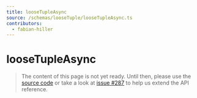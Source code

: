 ```yaml
---
title: looseTupleAsync
source: /schemas/looseTuple/looseTupleAsync.ts
contributors:
  - fabian-hiller
---
```


# looseTupleAsync

> The content of this page is not yet ready. Until then, please use the [source code](https://github.com/fabian-hiller/valibot/blob/main/library/src/schemas/looseTuple/looseTupleAsync.ts) or take a look at [issue #287](https://github.com/fabian-hiller/valibot/issues/287) to help us extend the API reference.
